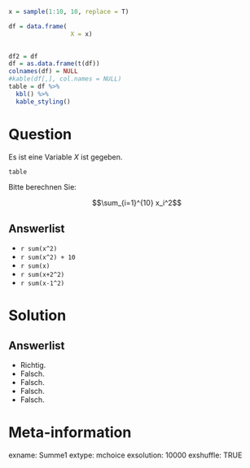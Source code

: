 ```r
x = sample(1:10, 10, replace = T)

df = data.frame(
                 X = x)
                  

df2 = df
df = as.data.frame(t(df))
colnames(df) = NULL
#kable(df[,], col.names = NULL)
table = df %>%
  kbl() %>%
  kable_styling()

```

Question
========
Es ist eine Variable $X$ ist gegeben.

```r
table
```


Bitte berechnen Sie: 

$$\sum_{i=1}^{10} x_i^2$$

Answerlist
----------
* `r sum(x^2)`
* `r sum(x^2) + 10`
* `r sum(x)`
* `r sum(x+2^2)`
* `r sum(x-1^2)`


Solution
========

Answerlist
----------
* Richtig. 
* Falsch. 
* Falsch. 
* Falsch. 
* Falsch. 


Meta-information
================
exname: Summe1
extype: mchoice 
exsolution: 10000
exshuffle: TRUE